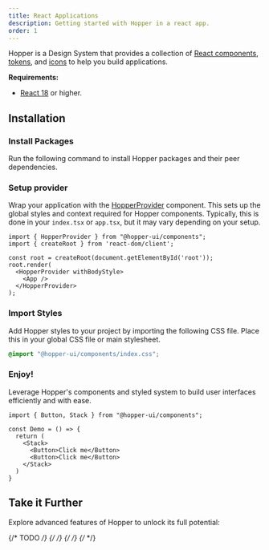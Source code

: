 ```yaml
---
title: React Applications
description: Getting started with Hopper in a react app.
order: 1
---
```


Hopper is a Design System that provides a collection of [React components](../../components/component-list), [tokens](../../tokens/overview/introduction), and [icons](../../icons/overview/introduction) to help you build applications.

**Requirements:**
- [React 18](https://reactjs.org/) or higher.

## Installation

### Install Packages

Run the following command to install Hopper packages and their peer dependencies.

<PackageInstallation library="components @hopper-ui/icons @hopper-ui/styled-system react-aria react-aria-components" mod="prod" />

### Setup provider

Wrap your application with the [HopperProvider](/components/HopperProvider) component. This sets up the global styles and context required for Hopper components. Typically, this is done in your `index.tsx` or `app.tsx`, but it may vary depending on your setup.

```tsx
import { HopperProvider } from "@hopper-ui/components";
import { createRoot } from 'react-dom/client';

const root = createRoot(document.getElementById('root'));
root.render(
  <HopperProvider withBodyStyle>
    <App />
  </HopperProvider>
);
```

### Import Styles

Add Hopper styles to your project by importing the following CSS file. Place this in your global CSS file or main stylesheet.

```css
@import "@hopper-ui/components/index.css";
```

### Enjoy!
Leverage Hopper's components and styled system to build user interfaces efficiently and with ease.

```tsx
import { Button, Stack } from "@hopper-ui/components";

const Demo = () => {
  return (
    <Stack>
      <Button>Click me</Button>
      <Button>Click me</Button>
    </Stack>
  )
}
```

## Take it Further
Explore advanced features of Hopper to unlock its full potential:

{/* TODO */}
<CardLinkList size="sm">
    <CardLink href="../../icons/overview/introduction" size="sm" title="Icons" description="Use a rich library of icons in your applications." />
    {/* <CardLink href="#" size="sm" title="Client Side Routing" description="Ensure seamless navigation with Hopper components." type="secondary" /> */}
    <CardLink href="/components/color-schemes" size="sm" title="Color Schemes" description="Implement and customize dark mode for your application seamlessly." />
    <CardLink href="/components/internationalization" size="sm" title="Internationalization" description="Build applications for multiple languages and locales." />
    <CardLink href="/components/responsive-styles" size="sm" title="Responsive Styles" description="Design interfaces that adapt to different screen sizes." />
    {/* <CardLink href="#" size="sm" title="Slots" description="Extend and compose components flexibly." /> */}
    {/* <CardLink href="#" size="sm" title="Styling" description="Style components with Hopper's styled system and override defaults." /> */}
</CardLinkList>
